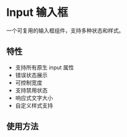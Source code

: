 
<Meta of={InputStories} />

# Input 输入框

一个可复用的输入框组件，支持多种状态和样式。

## 特性

- 支持所有原生 input 属性
- 错误状态展示
- 可控制宽度
- 支持禁用状态
- 响应式文字大小
- 自定义样式支持

## 使用方法
